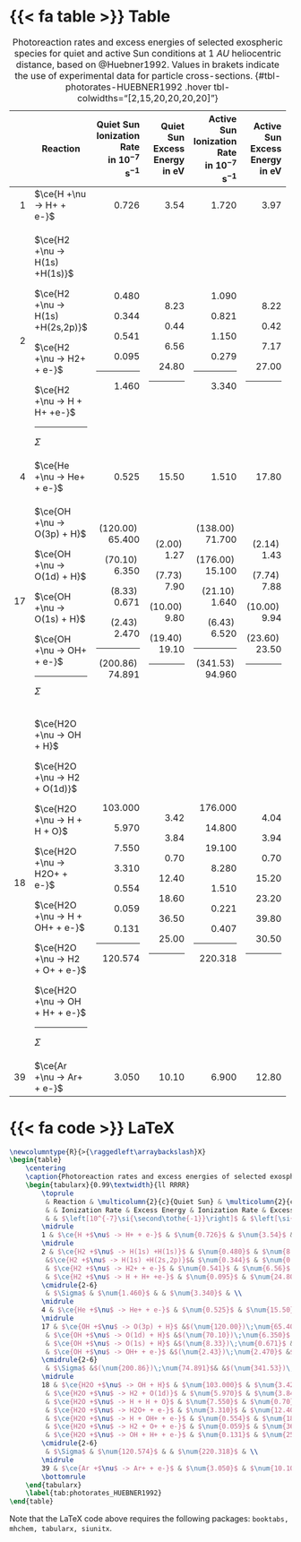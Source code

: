 ::: {.column-page-right}
::: {.panel-tabset}

# {{< fa table >}} Table

+----+---------------------------------+------------------------------+----------------------------+------------------------------+----------------------------+
|    | Reaction                        | Quiet Sun </br>              | Quiet Sun </br>            | Active Sun </br>             | Active Sun </br>           |
|    |                                 | Ionization Rate </br>        | Excess Energy </br>        | Ionization Rate </br>        | Excess Energy </br>        |
|    |                                 | in $10^{-7}$                 | in                         | in $10^{-7}$                 | in                         |
|    |                                 | $\si{\second\tothe{-1}}$     | $\si{\electronvolt}$       | $\si{\second\tothe{-1}}$     | $\si{\electronvolt}$       |
+===:+=================================+=============================:+===========================:+=============================:+===========================:+
| 1  | $\ce{H +\nu -> H+ + e-}$        | $\num{0.726}$                | $\num{3.54}$               | $\num{1.720}$                | $\num{3.97}$               |
+----+---------------------------------+------------------------------+----------------------------+------------------------------+----------------------------+
| 2  | $\ce{H2 +\nu -> H(1s) +H(1s)}$  | $\num{0.480}$                | $\num{8.23}$               | $\num{1.090}$                | $\num{8.22}$               |
|    |                                 |                              |                            |                              |                            |
|    |$\ce{H2 +\nu -> H(1s) +H(2s,2p)}$| $\num{0.344}$                | $\num{0.44}$               | $\num{0.821}$                | $\num{0.42}$               |
|    |                                 |                              |                            |                              |                            |
|    | $\ce{H2 +\nu -> H2+ + e-}$      | $\num{0.541}$                | $\num{6.56}$               | $\num{1.150}$                | $\num{7.17}$               |
|    |                                 |                              |                            |                              |                            |
|    | $\ce{H2 +\nu -> H + H+ +e-}$    | $\num{0.095}$                | $\num{24.80}$              | $\num{0.279}$                | $\num{27.00}$              |
|    |                                 |                              |                            |                              |                            |
|    | ---                             |  ---                         |   ---                      |   ---                        |   ---                      |
|    |                                 |                              |                            |                              |                            |
|    | $\Sigma$                        | $\num{1.460}$                |                            | $\num{3.340}$                |                            |
+----+---------------------------------+------------------------------+----------------------------+------------------------------+----------------------------+
| 4  | $\ce{He +\nu -> He+ + e-}$      | $\num{0.525}$                | $\num{15.50}$              | $\num{1.510}$                | $\num{17.80}$              |
+----+---------------------------------+------------------------------+----------------------------+------------------------------+----------------------------+
| 17 | $\ce{OH +\nu -> O(3p) + H}$     |$(\num{120.00})\;\num{65.400}$|$(\num{2.00})\;\num{1.27}$  |$(\num{138.00})\;\num{71.700}$|$(\num{2.14})\;\num{1.43}$  |
|    |                                 |                              |                            |                              |                            |
|    | $\ce{OH +\nu -> O(1d) + H}$     |$(\num{70.10})\;\num{6.350}$  |$(\num{7.73})\;\num{7.90}$  |$(\num{176.00})\;\num{15.100}$|$(\num{7.74})\;\num{7.88}$  |
|    |                                 |                              |                            |                              |                            |
|    | $\ce{OH +\nu -> O(1s) + H}$     |$(\num{8.33})\;\num{0.671}$   |$(\num{10.00})\;\num{9.80}$ |$(\num{21.10})\;\num{1.640}$  |$(\num{10.00})\;\num{9.94}$ |
|    |                                 |                              |                            |                              |                            |
|    | $\ce{OH +\nu -> OH+ + e-}$      |$(\num{2.43})\;\num{2.470}$   |$(\num{19.40})\;\num{19.10}$|$(\num{6.43})\;\num{6.520}$   |$(\num{23.60})\;\num{23.50}$|
|    |                                 |                              |                            |                              |                            |
|    | ---                             |  ---                         |   ---                      |   ---                        |   ---                      |
|    |                                 |                              |                            |                              |                            |
|    | $\Sigma$                        |$(\num{200.86})\;\num{74.891}$|                            |$(\num{341.53})\;\num{94.960}$|                            |
+----+---------------------------------+------------------------------+----------------------------+------------------------------+----------------------------+
| 18 | $\ce{H2O +\nu -> OH + H}$       | $\num{103.000}$              | $\num{3.42}$               | $\num{176.000}$              | $\num{4.04}$               |
|    |                                 |                              |                            |                              |                            |
|    | $\ce{H2O +\nu -> H2 + O(1d)}$   | $\num{5.970}$                | $\num{3.84}$               | $\num{14.800}$               | $\num{3.94}$               |
|    |                                 |                              |                            |                              |                            |
|    | $\ce{H2O +\nu -> H + H + O}$    | $\num{7.550}$                | $\num{0.70}$               | $\num{19.100}$               | $\num{0.70}$               |
|    |                                 |                              |                            |                              |                            |
|    | $\ce{H2O +\nu -> H2O+ + e-}$    | $\num{3.310}$                | $\num{12.40}$              | $\num{8.280}$                | $\num{15.20}$              |
|    |                                 |                              |                            |                              |                            |
|    | $\ce{H2O +\nu -> H + OH+ + e-}$ | $\num{0.554}$                | $\num{18.60}$              | $\num{1.510}$                | $\num{23.20}$              |
|    |                                 |                              |                            |                              |                            |
|    | $\ce{H2O +\nu -> H2 + O+ + e-}$ | $\num{0.059}$                | $\num{36.50}$              | $\num{0.221}$                | $\num{39.80}$              |
|    |                                 |                              |                            |                              |                            |
|    | $\ce{H2O +\nu -> OH + H+ + e-}$ | $\num{0.131}$                | $\num{25.00}$              | $\num{0.407}$                | $\num{30.50}$              |
|    |                                 |                              |                            |                              |                            |
|    | ---                             |  ---                         |   ---                      |   ---                        |   ---                      |
|    |                                 |                              |                            |                              |                            |
|    | $\Sigma$                        | $\num{120.574}$              |                            | $\num{220.318}$              |                            |
+----+---------------------------------+------------------------------+----------------------------+------------------------------+----------------------------+
| 39 | $\ce{Ar +\nu -> Ar+ + e-}$      | $\num{3.050}$                | $\num{10.10}$              | $\num{6.900}$                | $\num{12.80}$              |
+----+---------------------------------+------------------------------+----------------------------+------------------------------+----------------------------+

: Photoreaction rates and excess energies of selected exospheric species for quiet and active Sun conditions at $\SI{1}{AU}$ heliocentric distance, based on @Huebner1992. Values in brakets indicate the use of experimental data for particle cross-sections. {#tbl-photorates-HUEBNER1992 .hover tbl-colwidths="[2,15,20,20,20,20]"}

# {{< fa code >}} LaTeX
```latex
\newcolumntype{R}{>{\raggedleft\arraybackslash}X}
\begin{table}
	\centering
	\caption{Photoreaction rates and excess energies of selected exospheric species for quiet and active Sun conditions at $\SI{1}{AU}$ heliocentric distance, based on \cite{Huebner1992}. Values in brakets indicate the use of experimental data for particle cross-sections.}
	\begin{tabularx}{0.99\textwidth}{ll RRRR}
		\toprule
		 & Reaction & \multicolumn{2}{c}{Quiet Sun} & \multicolumn{2}{c}{Active Sun} \\
		 & & Ionization Rate & Excess Energy & Ionization Rate & Excess Energy \\
		 & & $\left[10^{-7}\si{\second\tothe{-1}}\right]$ & $\left[\si{\electronvolt}\right]$ &  $\left[10^{-7}\si{\second\tothe{-1}}\right]$ & $\left[\si{\electronvolt}\right]$\\
		\midrule
		1 & $\ce{H +$\nu$ -> H+ + e-}$ & $\num{0.726}$ & $\num{3.54}$ & $\num{1.720}$ & $\num{3.97}$ \\
		\midrule
		2 & $\ce{H2 +$\nu$ -> H(1s) +H(1s)}$ & $\num{0.480}$ & $\num{8.23}$ & $\num{1.090}$ & $\num{8.22}$ \\
		 &$\ce{H2 +$\nu$ -> H(1s) +H(2s,2p)}$& $\num{0.344}$ & $\num{0.44}$ & $\num{0.821}$ & $\num{0.42}$ \\
		 & $\ce{H2 +$\nu$ -> H2+ + e-}$ & $\num{0.541}$ & $\num{6.56}$ & $\num{1.150}$ & $\num{7.17}$ \\
		 & $\ce{H2 +$\nu$ -> H + H+ +e-}$ & $\num{0.095}$ & $\num{24.80}$ & $\num{0.279}$ & $\num{27.00}$ \\
		\cmidrule{2-6}
		 & $\Sigma$ & $\num{1.460}$ & & $\num{3.340}$ & \\
		\midrule
		4 & $\ce{He +$\nu$ -> He+ + e-}$ & $\num{0.525}$ & $\num{15.50}$ & $\num{1.510}$ & $\num{17.80}$ \\
		\midrule
		17 & $\ce{OH +$\nu$ -> O(3p) + H}$ &$(\num{120.00})\;\num{65.400}$&$(\num{2.00})\;\num{1.27}$ &$(\num{138.00})\;\num{71.700}$&$(\num{2.14})\;\num{1.43}$ \\
		 & $\ce{OH +$\nu$ -> O(1d) + H}$ &$(\num{70.10})\;\num{6.350}$ &$(\num{7.73})\;\num{7.90}$ &$(\num{176.00})\;\num{15.100}$&$(\num{7.74})\;\num{7.88}$ \\
		 & $\ce{OH +$\nu$ -> O(1s) + H}$ &$(\num{8.33})\;\num{0.671}$ &$(\num{10.00})\;\num{9.80}$ &$(\num{21.10})\;\num{1.640}$ &$(\num{10.00})\;\num{9.94}$ \\
		 & $\ce{OH +$\nu$ -> OH+ + e-}$ &$(\num{2.43})\;\num{2.470}$ &$(\num{19.40})\;\num{19.10}$&$(\num{6.43})\;\num{6.520}$ &$(\num{23.60})\;\num{23.50}$\\
		\cmidrule{2-6}
		 & $\Sigma$ &$(\num{200.86})\;\num{74.891}$& &$(\num{341.53})\;\num{94.960}$& \\
		\midrule
		18 & $\ce{H2O +$\nu$ -> OH + H}$ & $\num{103.000}$ & $\num{3.42}$ & $\num{176.000}$ & $\num{4.04}$ \\
		 & $\ce{H2O +$\nu$ -> H2 + O(1d)}$ & $\num{5.970}$ & $\num{3.84}$ & $\num{14.800}$ & $\num{3.94}$ \\
		 & $\ce{H2O +$\nu$ -> H + H + O}$ & $\num{7.550}$ & $\num{0.70}$ & $\num{19.100}$ & $\num{0.70}$ \\
		 & $\ce{H2O +$\nu$ -> H2O+ + e-}$ & $\num{3.310}$ & $\num{12.40}$ & $\num{8.280}$ & $\num{15.20}$ \\
		 & $\ce{H2O +$\nu$ -> H + OH+ + e-}$ & $\num{0.554}$ & $\num{18.60}$ & $\num{1.510}$ & $\num{23.20}$ \\
		 & $\ce{H2O +$\nu$ -> H2 + O+ + e-}$ & $\num{0.059}$ & $\num{36.50}$ & $\num{0.221}$ & $\num{39.80}$ \\
		 & $\ce{H2O +$\nu$ -> OH + H+ + e-}$ & $\num{0.131}$ & $\num{25.00}$ & $\num{0.407}$ & $\num{30.50}$ \\
		\cmidrule{2-6}
		 & $\Sigma$ & $\num{120.574}$ & & $\num{220.318}$ & \\
		\midrule
		39 & $\ce{Ar +$\nu$ -> Ar+ + e-}$ & $\num{3.050}$ & $\num{10.10}$ & $\num{6.900}$ & $\num{12.80}$ \\
		\bottomrule
	\end{tabularx}
	\label{tab:photorates_HUEBNER1992}
\end{table}
```

Note that the LaTeX code above requires the following packages: `booktabs, mhchem, tabularx, siunitx`.

:::
:::